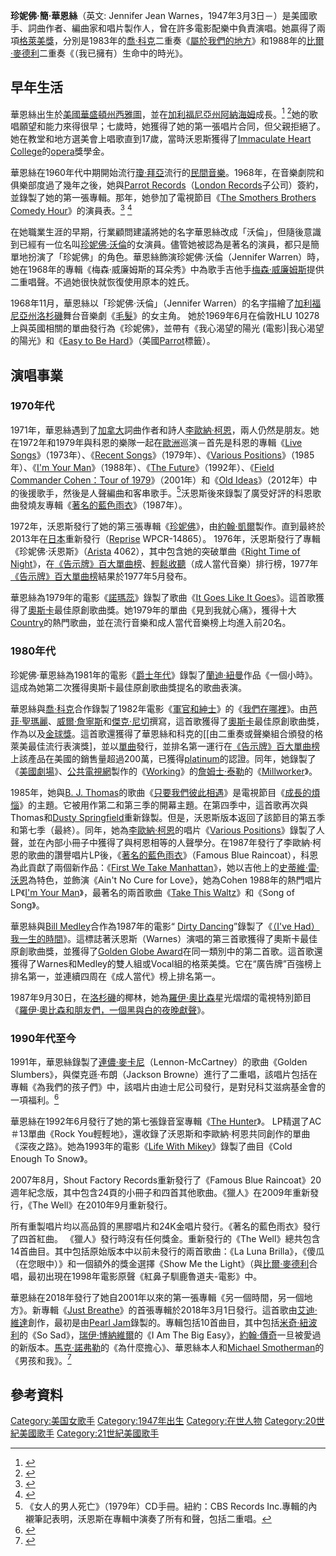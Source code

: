 {{Infobox Artist
| name = 珍妮佛·華恩絲<br>Jennifer Warnes
| image=
| caption =
| background = solo_singer
| birth_name = 珍妮佛·簡·華恩絲
| birth_date = {{birth date and age|1947|03|03}}
| birth_place = {{USA}}[[華盛頓|華盛頓]][[西雅圖|西雅圖]]
| origin = {{USA}}[[加利福尼亞州|加利福尼亞州]][[阿納海姆|阿納海姆]]
| genre = [[鄉村搖滾|鄉村搖滾]]、[[流行音樂|流行音樂]]
| related_acts = [[比爾·麥德利|比爾·麥德利]]、[[喬·科克爾|喬·科克爾]]、[[李歐納·柯恩|李歐納·柯恩]]、[[阿瑟·拉塞爾_(音樂家)|阿瑟·拉塞爾]]、[[蘭迪·紐曼|蘭迪·紐曼]]
| occupation = 歌手、詞曲作者、[[編曲|編曲]]人、唱片製作人
| instrument = {{hlist|人聲}}
| years_active = 1967年至今
| label = [[Arista_Records|Arista]]、[[Cisco_Records，Impex|Cisco Records，Impex]]、[[Cypress_Records|Cypress]]、[[Private_Music|Private Music]]、[[Shout_Factory|Shout Factory]]、[[Reprise_Records|Reprise]]、[[鸚鵡記錄|鸚鵡]]、[[博德曼音樂集團|BMG]]
| website = {{URL|jenniferwarnes.com}}
}}
'''珍妮佛·簡·華恩絲'''（英文: Jennifer Jean Warnes，1947年3月3日－）是美國歌手、詞曲作者、編曲家和唱片製作人，曾在許多電影配樂中負責演唱。她贏得了兩項[[格萊美獎|格萊美獎]]，分別是1983年的[[喬·科克|喬·科克]]二重奏《[[屬於我們的地方|屬於我們的地方]]》和1988年的[[比爾·麥德利|比爾·麥德利]]二重奏《（我已擁有）生命中的時光》。

==早年生活==
華恩絲出生於[[美國|美國]][[華盛頓州|華盛頓州]][[西雅圖|西雅圖]]，並在[[加利福尼亞州|加利福尼亞州]][[阿納海姆|阿納海姆]]成長。<ref>{{cite web|url=http://www.jenniferwarnes.com/|title=biography|work=JenniferWarnes.com|publisher=Porch Light LLC|date=2009-12-20|access-date=2020-11-26|archive-date=2021-02-11|archive-url=https://web.archive.org/web/20210211203746/http://www.jenniferwarnes.com./|dead-url=no}}</ref> <ref>{{cite web|title=Orange Pop:Jennifer Warnes’ masterpiece gets its due|url=https://www.ocregister.com/2007/08/08/orange-pop-jennifer-warnes-masterpiece-gets-its-due/|work=[[Orange_County_Register|Orange County Register]]|date=2007-08-08|access-date=2020-11-26|archive-date=2020-08-18|archive-url=https://web.archive.org/web/20200818045157/https://www.ocregister.com/2007/08/08/orange-pop-jennifer-warnes-masterpiece-gets-its-due/|dead-url=no}}</ref>她的歌唱願望和能力來得很早；七歲時，她獲得了她的第一張唱片合同，但父親拒絕了。她在教堂和地方選美會上唱歌直到17歲，當時沃恩斯獲得了[[Immaculate_Heart_College|Immaculate Heart College]]的[[opera|opera]]獎學金。

華恩絲在1960年代中期開始流行[[瓊·拜亞|瓊·拜亞]]流行的[[民間音樂|民間音樂]]。1968年，在音樂劇院和俱樂部度過了幾年之後，她與[[Parrot_Records|Parrot Records]]（[[London_Recordings|London Records]]子公司）簽約，並錄製了她的第一張專輯。那年，她參加了電視節目《[[The_Smothers_Brothers_Comedy_Hour|The Smothers Brothers Comedy Hour]]》的演員表。<ref>{{cite book|title=The Virgin Encyclopedia of Popular Music|url=https://archive.org/details/virginencycloped0000unse|editor=Colin Larkin|publisher=Virgin Books|year=1997|edition=Concise|isbn=1-85227-745-9|page=[https://archive.org/details/virginencycloped0000unse/page/1231 1231]}}</ref> <ref>{{cite web|url=https://www.imdb.com/name/nm0912620/bio|title=Jennifer Warnes Biography|work=IMDb.com|publisher=Internet Movie Database|date=2018-05-27|access-date=2020-11-26|archive-date=2016-08-01|archive-url=https://web.archive.org/web/20160801142423/http://www.imdb.com/name/nm0912620/bio|dead-url=no}}</ref>

在她職業生涯的早期，行業顧問建議將她的名字華恩絲改成「沃倫」，但隨後意識到已經有一位名叫[[珍妮佛·沃倫|珍妮佛·沃倫]]的女演員。儘管她被認為是著名的演員，都只是簡單地扮演了「珍妮佛」的角色。華恩絲飾演珍妮佛·沃倫（Jennifer Warren）時，她在1968年的專輯《梅森·威廉姆斯的耳朵秀》中為歌手吉他手[[梅森·威廉姆斯|梅森·威廉姆斯]]提供二重唱聲。不過她很快就恢復使用原本的姓氏。

1968年11月，華恩絲以「珍妮佛·沃倫」（Jennifer Warren）的名字描繪了[[加利福尼亞州|加利福尼亞州]][[洛杉磯|洛杉磯]]舞台音樂劇《[[毛髮_(音樂劇)|毛髮]]》的女主角。 她於1969年6月在倫敦HLU 10278上與英國相關的單曲發行為《珍妮佛》，並帶有《我心渴望的陽光 (電影)|我心渴望的陽光》和《[[Easy_to_Be_Hard|Easy to Be Hard]]》（美國[[Parrot_Records|Parrot]]標籤）。

==演唱事業==
===1970年代===
1971年，華恩絲遇到了[[加拿大|加拿大]]詞曲作者和詩人[[李歐納·柯恩|李歐納·柯恩]]，兩人仍然是朋友。她在1972年和1979年與科恩的樂隊一起在[[歐洲|歐洲]]巡演－首先是科恩的專輯《[[Live_Songs|Live Songs]]》（1973年）、《[[Recent_Songs|Recent Songs]]》（1979年）、《[[Various_Positions|Various Positions]]》（1985年）、《[[I'm_Your_Man_(李歐納·柯恩專輯)|I'm Your Man]]》（1988年）、《[[The_Future_(李歐納·柯恩專輯)|The Future]]》（1992年）、《[[Field_Commander_Cohen：Tour_of_1979|Field Commander Cohen：Tour of 1979]]》（2001年）和《[[Old_Ideas|Old Ideas]]》（2012年）中的後援歌手，然後是人聲編曲和客串歌手。<ref>《女人的男人死亡》（1979年）CD手冊。紐約：CBS Records Inc.專輯的內襯筆記表明，沃恩斯在專輯中演奏了所有和聲，包括二重唱。</ref>沃恩斯後來錄製了廣受好評的科恩歌曲發燒友專輯《[[著名的藍色雨衣_(專輯)|著名的藍色雨衣]]》（1987年）。

1972年，沃恩斯發行了她的第三張專輯《[[珍妮佛_(專輯)|珍妮佛]]》，由[[約翰·凱爾|約翰·凱爾]]製作。直到最終於2013年在[[日本|日本]]重新發行（[[Reprise_Records|Reprise]] WPCR-14865）。 1976年，沃恩斯發行了專輯《珍妮佛·沃恩斯》（[[Arista_Records|Arista]] 4062），其中包含她的突破單曲《[[Right_Time_of_Night|Right Time of Night]]》，在[[《告示牌》百大單曲榜|《告示牌》百大單曲榜]]、[[輕鬆收聽（圖表）|輕鬆收聽]]（成人當代音樂）排行榜，1977年[[《告示牌》百大單曲榜|《告示牌》百大單曲榜]]結果於1977年5月發布。

華恩絲為1979年的電影《[[諾瑪蕊|諾瑪蕊]]》錄製了歌曲《[[It_Goes_Like_It_Goes|It Goes Like It Goes]]》。這首歌獲得了[[奧斯卡|奧斯卡]]最佳原創歌曲獎。她1979年的單曲《見到我就心痛》，獲得十大[[Hot_Country_Singles|Country]]的熱門歌曲，並在流行音樂和成人當代音樂榜上均進入前20名。

===1980年代===
珍妮佛·華恩絲為1981年的電影《[[爵士年代|爵士年代]]》錄製了[[蘭迪·紐曼|蘭迪·紐曼]]作品《一個小時》。這成為她第二次獲得奧斯卡最佳原創歌曲獎提名的歌曲表演。

華恩絲與[[喬·科克|喬·科克]]合作錄製了1982年電影《[[軍官和紳士|軍官和紳士]]》的《[[我們在哪裡|我們在哪裡]]》。由[[芭菲·聖瑪麗|芭菲·聖瑪麗]]、[[威爾·詹寧斯|威爾·詹寧斯]]和[[傑克·尼切|傑克·尼切]]撰寫，這首歌獲得了[[奧斯卡|奧斯卡]]最佳原創歌曲獎，作為以及[[金球獎|金球獎]]。這首歌還獲得了華恩絲和科克的[[由二重奏或聲樂組合頒發的格萊美最佳流行表演獎]，並以[[單曲（音樂）|單曲]]發行，並排名第一運行在[[《告示牌》百大單曲榜|《告示牌》百大單曲榜]]上該產品在美國的銷售量超過200萬，已獲得[[platinum_record|platinum]]的認證。同年，她錄製了《[[美國劇場|美國劇場]]》、[[公共電視網|公共電視網]]製作的《[[Working（musical）|Working]]》的[[詹姆士·泰勒|詹姆士·泰勒]]的《[[Millworker|Millworker]]》。

1985年，她與[[B._J._Thomas|B. J. Thomas]]的歌曲《[[只要我們彼此相遇|只要我們彼此相遇]]》是電視節目《[[成長的煩惱|成長的煩惱]]》的主題。它被用作第二和第三季的開幕主題。在第四季中，這首歌再次與Thomas和[[Dusty_Springfield|Dusty Springfield]]重新錄製。但是，沃恩斯版本返回了該節目的第五季和第七季（最終）。同年，她為[[李歐納·柯恩|李歐納·柯恩]]的唱片《[[Various_Positions|Various Positions]]》錄製了人聲，並在內部小冊子中獲得了與柯恩相等的人聲學分。在1987年發行了李歐納·柯恩的歌曲的讚譽唱片LP後，《[[著名的藍色雨衣|著名的藍色雨衣]]》（Famous Blue Raincoat），科恩為此貢獻了兩個新作品：《[[First_We_Take_Manhattan|First We Take Manhattan]]》，她以吉他上的[[史蒂維·雷·沃恩|史蒂維·雷·沃恩]]為特色，並飾演《Ain't No Cure for Love》，她為Cohen 1988年的熱門唱片LP《[[I'm_Your_Man_(李歐納·柯恩專輯)|I'm Your Man]]》，最著名的兩首歌曲《[[Take_This_Waltz（song）|Take This Waltz]]》和《Song of Song》。

華恩絲與[[Bill_Medley|Bill Medley]]合作為1987年的電影“ [[Dirty_Dancing|Dirty Dancing]]”錄製了《[[（I've_Had）我一生的時間|（I've Had）我一生的時間]]》。這標誌著沃恩斯（Warnes）演唱的第三首歌獲得了奧斯卡最佳原創歌曲獎，並獲得了[[Golden_Globe_Award|Golden Globe Award]]在同一類別中的第二首歌。這首歌還獲得了Warnes和Medley的雙人組或Vocal組的格萊美獎。它在“廣告牌”百強榜上排名第一，並連續四周在《成人當代》榜上排名第一。

1987年9月30日，在[[洛杉磯|洛杉磯]]的椰林，她為[[羅伊·奧比森|羅伊·奧比森]]星光熠熠的電視特別節目《[[羅伊·奧比森和朋友們，一個黑與白的夜晚獻聲|羅伊·奧比森和朋友們，一個黑與白的夜晚獻聲]]》。

===1990年代至今===
1991年，華恩絲錄製了[[連儂·麥卡尼|連儂·麥卡尼]]（Lennon-McCartney）的歌曲《Golden Slumbers》，與傑克遜·布朗（Jackson Browne）進行了二重唱，該唱片包括在專輯《為我們的孩子們》中，該唱片由迪士尼公司發行，是對兒科艾滋病基金會的一項福利。<ref>{{cite web|title=For Our Children|url=https://www.allmusic.com/album/for-our-children-mw0000263550|website=All Music|access-date=2020-11-26|archive-date=2021-04-14|archive-url=https://web.archive.org/web/20210414235241/https://www.allmusic.com/album/for-our-children-mw0000263550|dead-url=no}}</ref>

華恩絲在1992年6月發行了她的第七張錄音室專輯《[[The_Hunter_(珍妮佛·華恩絲專輯)|The Hunter]]》。 LP精選了AC＃13單曲《Rock You輕輕地》，還收錄了沃恩斯和李歐納·柯恩共同創作的單曲《深夜之路》。她為1993年的電影《[[Life_With_Mikey|Life With Mikey]]》錄製了曲目《Cold Enough To Snow》。

2007年8月，Shout Factory Records重新發行了《Famous Blue Raincoat》20週年紀念版，其中包含24頁的小冊子和四首其他歌曲。《獵人》在2009年重新發行，《The Well》在2010年9月重新發行。

所有重製唱片均以高品質的黑膠唱片和24K金唱片發行。《著名的藍色雨衣》發行了四首紅曲。 《獵人》發行時沒有任何獎金。重新發行的《The Well》總共包含14首曲目。其中包括原始版本中以前未發行的兩首歌曲：《La Luna Brilla》，《傻瓜（在您眼中）》和一個額外的獎金選擇《Show Me the Light》（與[[比爾·麥德利|比爾·麥德利]]合唱，最初出現在1998年電影原聲《紅鼻子馴鹿魯道夫-電影》中。

華恩絲在2018年發行了她自2001年以來的第一張專輯《另一個時間，另一個地方》。新專輯《[[Just_Breathe（song）|Just Breathe]]》的首張專輯於2018年3月1日發行。這首歌由[[艾迪·維達|艾迪·維達]]創作，最初是由[[Pearl_Jam|Pearl Jam]]錄製的。專輯包括10首曲目，其中包括[[米奇·紐波利|米奇·紐波利]]的《So Sad》，[[瑞伊·博納維爾|瑞伊·博納維爾]]的《I Am The Big Easy》，[[約翰·傳奇|約翰·傳奇]]一旦被愛過的新版本。[[馬克·諾弗勒|馬克·諾弗勒]]的《為什麼擔心》、華恩絲本人和[[Michael_Smotherman|Michael Smotherman]]的《男孩和我》。<ref>{{cite web|url=http://www.allmusic.com|title=Jennife Warnes|work=Another Time, Another Place|date=2018-05-27|access-date=2022-01-16|archive-date=2019-04-03|archive-url=https://web.archive.org/web/20190403063720/https://www.allmusic.com/|dead-url=no}}</ref>


==參考資料==
{{reflist}}

[[Category:美国女歌手|Category:美国女歌手]]
[[Category:1947年出生|Category:1947年出生]]
[[Category:在世人物|Category:在世人物]]
[[Category:20世紀美國歌手|Category:20世紀美國歌手]]
[[Category:21世紀美國歌手|Category:21世紀美國歌手]]